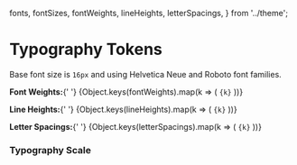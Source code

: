   fonts,
  fontSizes,
  fontWeights,
  lineHeights,
  letterSpacings,
} from '../theme';

<Meta title="Foundations/Typography Tokens" />

# Typography Tokens

<Subtitle>
  Base font size is <code>16px</code> and using Helvetica Neue and Roboto font
  families.
</Subtitle>
<p>
  <b>Font Weights:</b>{' '}
  <span>
    {Object.keys(fontWeights).map(k => (
      <code>{k}</code>
    ))}
  </span>
</p>
<p>
  <b>Line Heights:</b>{' '}
  <span>
    {Object.keys(lineHeights).map(k => (
      <code>{k}</code>
    ))}
  </span>
</p>
<p style={{marginBottom: '4rem'}}>
  <b>Letter Spacings:</b>{' '}
  <span>
    {Object.keys(letterSpacings).map(k => (
      <code>{k}</code>
    ))}
  </span>
</p>

### Typography Scale

<Typeset
  fontSizes={fontSizes}
  fontFamily={fonts.body}
  fontWeight={fontWeights.bold}
/>